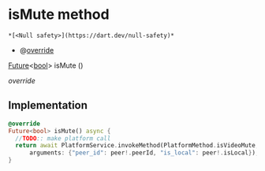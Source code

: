 # isMute method

    *[<Null safety>](https://dart.dev/null-safety)*

- @[override](https://api.flutter.dev/flutter/dart-core/override-constant.html)

[Future](https://api.flutter.dev/flutter/dart-async/Future-class.html)&lt;[bool](https://api.flutter.dev/flutter/dart-core/bool-class.html)> isMute
()

_override_

## Implementation

```dart
@override
Future<bool> isMute() async {
  //TODO:: make platform call
  return await PlatformService.invokeMethod(PlatformMethod.isVideoMute,
      arguments: {"peer_id": peer!.peerId, "is_local": peer!.isLocal});
}
```
